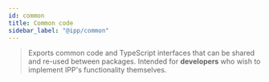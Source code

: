 ```yaml
---
id: common
title: Common code
sidebar_label: "@ipp/common"
---
```



> Exports common code and TypeScript interfaces that can be shared and re-used between packages.
> Intended for **developers** who wish to implement IPP's functionality themselves.

<WIP centre spacing="12" />
